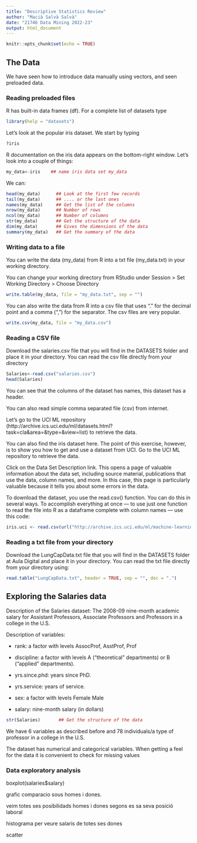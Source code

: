 ```yaml
---
title: "Descriptive Statistics Review"
author: "Macià Salvà Salvà"
date: "21746 Data Mining 2022-23"
output: html_document
---
```


```r
knitr::opts_chunk$set(echo = TRUE)
```


## The Data
We have seen how to introduce data manually using vectors, and seen preloaded data. 

###   Reading preloaded files  
R has built-in data frames (df). For a complete list of datasets type 
```r
library(help = "datasets")
```

Let's look at the popular iris dataset. We start by typing
```r
?iris
```

R documentation on the iris data appears on the bottom-right window. Let's look into a couple of things:
```r
my_data<-iris    ## name iris data set my_data
```

We can:
```r
head(my_data)      ## Look at the first few records 
tail(my_data)      ## .... or the last ones
names(my_data)     ## Get the list of the columns
nrow(my_data)      ## Number of rows
ncol(my_data)      ## Number of columns
str(my_data)       ## Get the structure of the data
dim(my_data)       ## Gives the dimensions of the data
summary(my_data)   ## Get the summary of the data
```

###    Writing data to a file 
You can write the data (my_data) from R into a txt file (my_data.txt) in your working directory.

You can change your working directory from RStudio under Session > Set Working Directory > Choose Directory
```r
write.table(my_data, file = "my_data.txt", sep = "")
```

You can also write the data from R into a csv file that uses "." for the decimal point and a comma (",") for the separator. The csv files are very popular.
```r
write.csv(my_data, file = "my_data.csv")
```

### Reading a CSV file  

Download the salaries.csv file that you will find in the DATASETS folder and place it in your directory. You can read the csv file directly from your directory
```r
Salaries<-read.csv("salaries.csv")
head(Salaries)
```

You can see that the columns of the dataset has names, this dataset has a header. 

You can also read simple comma separated file (csv) from internet.

Let's go to the UCI ML repository (http://archive.ics.uci.edu/ml/datasets.html?task=cla&area=&type=&view=list) to retrieve the data.

You can also find the iris dataset here. The point of this exercise, however, is to show you how to get and use a dataset from UCI. Go to the UCI ML repository to retrieve the data.

Click on the Data Set Description link. This opens a page of valuable information about the data set, including source material, publications that use the data, column names, and more. In this case, this page is particularly valuable because it tells you about some errors in the data.

To download the dataset, you use the read.csv() function. You can do this in several ways. To accomplish everything at once — to use just one function to read the file into R as a dataframe complete with column names — use this code:
```r
iris.uci <- read.csv(url("http://archive.ics.uci.edu/ml/machine-learning-databases/iris/iris.data"), header=TRUE)  ## Assumes presence of the header
```

### Reading a txt file from your directory 
Download the LungCapData.txt file that you will find in the DATASETS folder at Aula Digital and place it in your directory. You can read the txt file directly from your directory using:
```r
read.table("LungCapData.txt", header = TRUE, sep = "", dec = ".")
```

##  Exploring the Salaries data  

Description of the Salaries dataset: The 2008-09 nine-month academic salary for Assistant 
Professors, Associate Professors and Professors in a college in the U.S. 

Description of variables:

* rank: a factor with levels AssocProf, AsstProf, Prof

* discipline: a factor with levels A (“theoretical” departments) or B (“applied” departments).

* yrs.since.phd: years since PhD.

* yrs.service: years of service.

* sex: a factor with levels Female Male

* salary: nine-month salary (in dollars)

```r
str(Salaries)       ## Get the structure of the data
```

We have 6 variables as described before and 78 individuals/a type of professor in a college in the U.S.

The dataset has numerical and categorical variables. When getting a feel for the data it is convenient to check for missing values

###  Data exploratory analysis

boxplot(salaries$salary)

grafic comparacio sous homes i dones.

veim totes ses posibilidads homes i dones segons es sa seva posició laboral

histograma per veure salaris de totes ses dones

scatter
